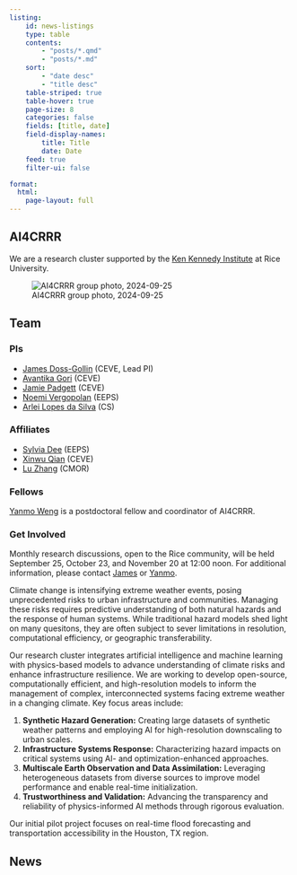 ```yaml
---
listing:
    id: news-listings
    type: table
    contents:
        - "posts/*.qmd"
        - "posts/*.md"
    sort:
        - "date desc"
        - "title desc"
    table-striped: true
    table-hover: true
    page-size: 8
    categories: false
    fields: [title, date]
    field-display-names: 
        title: Title
        date: Date
    feed: true
    filter-ui: false

format: 
  html:
    page-layout: full
---
```


:::: {.grid}
::: {.g-col-4}
## AI4CRRR

We are a research cluster supported by the [Ken Kennedy Institute](https://kenkennedy.rice.edu/) at Rice University.

![AI4CRRR group photo, 2024-09-25](./_assets/img/2024-09-25-group.jpeg)

## Team

### PIs

- [James Doss-Gollin](https://dossgollin-lab.github.io/) (CEVE, Lead PI)
- [Avantika Gori](https://gori.blogs.rice.edu/) (CEVE)
- [Jamie Padgett](https://padgett.rice.edu/) (CEVE)
- [Noemi Vergopolan](https://waterai.earth/) (EEPS)
- [Arlei Lopes da Silva](https://cs.rice.edu/~al110/) (CS)

### Affiliates

- [Sylvia Dee](https://sylviadeeclimate.org/) (EEPS)
- [Xinwu Qian](https://mobix.blogs.rice.edu/) (CEVE)
- [Lu Zhang](https://luzhanghpp.github.io/) (CMOR)

### Fellows

[Yanmo Weng](https://riceacademy.rice.edu/junior-fellows/dr-yanmo-weng) is a postdoctoral fellow and coordinator of AI4CRRR.


### Get Involved

Monthly research discussions, open to the Rice community, will be held September 25, October 23, and November 20 at 12:00 noon.
For additional information, please contact [James](mailto:jdossgollin@rice.edu) or [Yanmo](mailto:yanmow@rice.edu).

:::
::: {.g-col-8}


Climate change is intensifying extreme weather events, posing unprecedented risks to urban infrastructure and communities.
Managing these risks requires predictive understanding of both natural hazards and the response of human systems.
While traditional hazard models shed light on many quesitons, they are often subject to sever limitations in resolution, computational efficiency, or geographic transferability.

Our research cluster integrates artificial intelligence and machine learning with physics-based models to advance understanding of climate risks and enhance infrastructure resilience.
We are working to develop open-source, computationally efficient, and high-resolution models to inform the management of complex, interconnected systems facing extreme weather in a changing climate.
Key focus areas include:

1. **Synthetic Hazard Generation:** Creating large datasets of synthetic weather patterns and employing AI for high-resolution downscaling to urban scales.
2. **Infrastructure Systems Response:** Characterizing hazard impacts on critical systems using AI- and optimization-enhanced approaches.
3. **Multiscale Earth Observation and Data Assimilation:** Leveraging heterogeneous datasets from diverse sources to improve model performance and enable real-time initialization.
4. **Trustworthiness and Validation:** Advancing the transparency and reliability of physics-informed AI methods through rigorous evaluation.

Our initial pilot project focuses on real-time flood forecasting and transportation accessibility in the Houston, TX region.

## News

::: {#news-listings}
:::

:::
::::